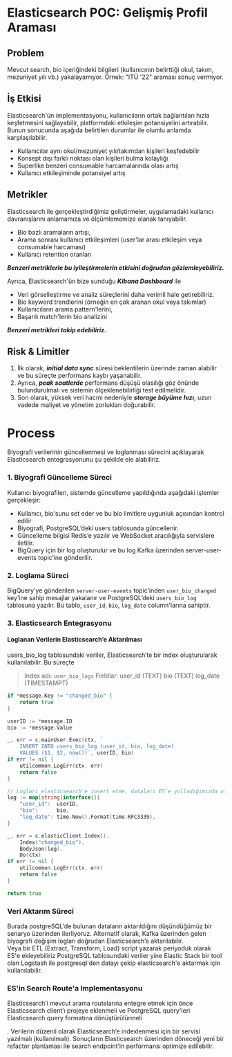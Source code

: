 # Elasticsearch POC: Gelişmiş Profil Araması

## Problem
Mevcut search, bio içeriğindeki bilgileri (kullanıcının belirttiği okul, takım, mezuniyet yılı vb.) yakalayamıyor. Örnek: "ITÜ '22" araması sonuç vermiyor.

## İş Etkisi
Elasticsearch'ün implementasyonu, kullanıcıların ortak bağlantıları hızla keşfetmesini sağlayabilir, platformdaki etkileşim potansiyelini artırabilir.
Bunun sonucunda aşağıda belirtilen durumlar ile olumlu anlamda karşılaşılabilir.

* Kullanıcılar aynı okul/mezuniyet yılı/takımdan kişileri keşfedebilir
* Konsept dışı farklı noktası olan kişileri bulma kolaylığı
* Superlike benzeri consumable harcamalarında olası artış
* Kullanıcı etkileşiminde potansiyel artış

## Metrikler
Elasticsearch ile gerçekleştirdiğimiz geliştirmeler, uygulamadaki kullanıcı davranışlarını  anlamamıza ve ölçümlememize olanak tanıyabilir.
* Bio bazlı aramaların artışı,
* Arama sonrası kullanıcı etkileşimleri (user'lar arası etkileşim veya consumable harcaması)
* Kullanıcı retention oranları

**_Benzeri metriklerle bu iyileştirmelerin etkisini doğrudan gözlemleyebiliriz._**

Ayrıca, Elasticsearch'ün bize sunduğu **_Kibana Dashboard_** ile
* Veri görselleştirme ve analiz süreçlerini daha verimli hale getirebiliriz.
* Bio keyword trendlerini (örneğin en çok aranan okul veya takımlar)
* Kullanıcıların arama pattern'lerini,
* Başarılı match'lerin bio analizini

**_Benzeri metrikleri takip edebiliriz._**

## Risk & Limitler
1. İlk olarak, **_initial data sync_** süresi beklentilerin üzerinde zaman alabilir ve bu süreçte performans kaybı yaşanabilir.
2. Ayrıca, **_peak saatlerde_** performans düşüşü olasılığı göz önünde bulundurulmalı ve sistemin ölçeklenebilirliği test edilmelidir.
3. Son olarak, yüksek veri hacmi nedeniyle **_storage büyüme hızı_**, uzun vadede maliyet ve yönetim zorlukları doğurabilir.


# Process
Biyografi verilerinin güncellenmesi ve loglanması sürecini açıklayarak Elasticsearch entegrasyonunu şu şekilde ele alabiliriz.

### 1. Biyografi Güncelleme Süreci
Kullanıcı biyografileri, sistemde güncelleme yapıldığında aşağıdaki işlemler gerçekleşir:

* Kullanıcı, bio'sunu set eder ve bu bio limitlere uygunluk açısından kontrol edilir
* Biyografi, PostgreSQL’deki users tablosunda güncellenir.
* Güncelleme bilgisi Redis’e yazılır ve WebSocket aracılığıyla servislere iletilir.
* BigQuery için bir log oluşturulur ve bu log Kafka üzerinden server-user-events topic’ine gönderilir.

### 2. Loglama Süreci

BigQuery’ye gönderilen `server-user-events` topic’inden `user_bio_changed` key’ine sahip mesajlar yakalanır ve PostgreSQL’deki `users_bio_log` tablosuna yazılır. Bu tablo, `user_id`, `bio`, `log_date` column'larına sahiptir.

### 3. Elasticsearch Entegrasyonu

#### Loglanan Verilerin Elasticsearch’e Aktarılması

users_bio_log tablosundaki veriler, Elasticsearch’te bir index oluşturularak kullanılabilir. Bu süreçte

> Index adı: `user_bio_logs`
Fieldlar:
user_id (TEXT)
bio (TEXT)
log_date (TIMESTAMPT)

```go
if *message.Key != "changed_bio" {
    return true
}

userID := *message.ID
bio := *message.Value

_, err = c.mainUser.Exec(ctx, `
    INSERT INTO users_bio_log (user_id, bio, log_date)
    VALUES ($1, $2, now())`, userID, bio)
if err != nil {
    utilcommon.LogErr(ctx, err)
    return false
}

// Logları elasticsearch'e insert etme, dataları ES'e yolladığımızda oluşturduğu cluster içindeki node'larda tutuyor
log := map[string]interface{}{
    "user_id":  userID,
    "bio":      bio,
    "log_date": time.Now().Format(time.RFC3339),
}

_, err = c.elasticClient.Index().
    Index("changed_bio").
    BodyJson(log).
    Do(ctx)
if err != nil {
    utilcommon.LogErr(ctx, err)
    return false
}

return true
```

### Veri Aktarım Süreci
Burada postgreSQL'de bulunan dataların aktarıldığını düşündüğümüz bir senaryo üzerinden ilerliyoruz. Alternatif olarak, Kafka üzerinden gelen biyografi değişim logları doğrudan Elasticsearch’e aktarılabilir.\
Veya bir ETL (Extract, Transform, Load) script yazarak periyoduk olarak ES'e ekleyebiliriz
PostgreSQL tablosundaki veriler yine Elastic Stack bir tool olan Logstash ile postgresql'den datayı çekip elasticsearch'e aktarmak için kullanılabilir.

### ES'in Search Route'a Implementasyonu

Elasticsearch’i mevcut arama routelarına entegre etmek için önce Elasticsearch client’ı projeye eklenmeli ve PostgreSQL query'leri Elasticsearch query formatına dönüştürülürmeli

. Verilerin düzenli olarak Elasticsearch’e indexlenmesi için bir  servisi yazılmalı (kullanılmalı). Sonuçların Elasticsearch üzerinden döneceği yeni bir refactor planlaması ile search endpoint’in performansı optimize edilebilir.

